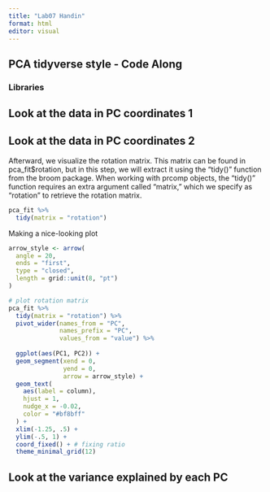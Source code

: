 ```yaml
---
title: "Lab07 Handin"
format: html
editor: visual
---
```


## PCA tidyverse style - Code Along

### Libraries

## Look at the data in PC coordinates 1

## Look at the data in PC coordinates 2 

Afterward, we visualize the rotation matrix. This matrix can be found in pca_fit\$rotation, but in this step, we will extract it using the "tidy()" function from the broom package. When working with prcomp objects, the "tidy()" function requires an extra argument called "matrix," which we specify as "rotation" to retrieve the rotation matrix.

```r
pca_fit %>%
  tidy(matrix = "rotation")
```

Making a nice-looking plot

```r
arrow_style <- arrow(
  angle = 20, 
  ends = "first", 
  type = "closed", 
  length = grid::unit(8, "pt")
)

# plot rotation matrix
pca_fit %>%
  tidy(matrix = "rotation") %>%
  pivot_wider(names_from = "PC",
              names_prefix = "PC",
              values_from = "value") %>%
  
  ggplot(aes(PC1, PC2)) +
  geom_segment(xend = 0,
               yend = 0, 
               arrow = arrow_style) +
  geom_text(
    aes(label = column),
    hjust = 1,
    nudge_x = -0.02, 
    color = "#bf8bff"
  ) +
  xlim(-1.25, .5) + 
  ylim(-.5, 1) +
  coord_fixed() + # fixing ratio
  theme_minimal_grid(12)
```

## Look at the variance explained by each PC
